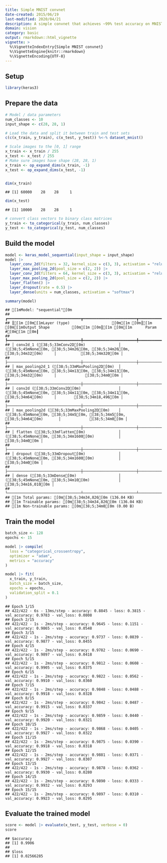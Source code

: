 ```yaml
---
title: Simple MNIST convnet
date-created: 2015/06/19
last-modified: 2020/04/21
description: A simple convnet that achieves ~99% test accuracy on MNIST.
domain: vision
category: basic
output: rmarkdown::html_vignette
vignette: >
  %\VignetteIndexEntry{Simple MNIST convnet}
  %\VignetteEngine{knitr::rmarkdown}
  %\VignetteEncoding{UTF-8}
---
```


## Setup


```r
library(keras3)
```

## Prepare the data


```r
# Model / data parameters
num_classes <- 10
input_shape <- c(28, 28, 1)

# Load the data and split it between train and test sets
c(c(x_train, y_train), c(x_test, y_test)) %<-% dataset_mnist()

# Scale images to the [0, 1] range
x_train <- x_train / 255
x_test <- x_test / 255
# Make sure images have shape (28, 28, 1)
x_train <- op_expand_dims(x_train, -1)
x_test <- op_expand_dims(x_test, -1)


dim(x_train)
```

```
## [1] 60000    28    28     1
```

```r
dim(x_test)
```

```
## [1] 10000    28    28     1
```

```r
# convert class vectors to binary class matrices
y_train <- to_categorical(y_train, num_classes)
y_test <- to_categorical(y_test, num_classes)
```

## Build the model


```r
model <- keras_model_sequential(input_shape = input_shape)
model |>
  layer_conv_2d(filters = 32, kernel_size = c(3, 3), activation = "relu") |>
  layer_max_pooling_2d(pool_size = c(2, 2)) |>
  layer_conv_2d(filters = 64, kernel_size = c(3, 3), activation = "relu") |>
  layer_max_pooling_2d(pool_size = c(2, 2)) |>
  layer_flatten() |>
  layer_dropout(rate = 0.5) |>
  layer_dense(units = num_classes, activation = "softmax")

summary(model)
```

```
## [1mModel: "sequential"[0m
## ┏━━━━━━━━━━━━━━━━━━━━━━━━━━━━━━━━━┳━━━━━━━━━━━━━━━━━━━━━━━━┳━━━━━━━━━━━━━━━┓
## ┃[1m [0m[1mLayer (type)                   [0m[1m [0m┃[1m [0m[1mOutput Shape          [0m[1m [0m┃[1m [0m[1m      Param #[0m[1m [0m┃
## ┡━━━━━━━━━━━━━━━━━━━━━━━━━━━━━━━━━╇━━━━━━━━━━━━━━━━━━━━━━━━╇━━━━━━━━━━━━━━━┩
## │ conv2d_1 ([38;5;33mConv2D[0m)               │ ([38;5;45mNone[0m, [38;5;34m26[0m, [38;5;34m26[0m, [38;5;34m32[0m)     │           [38;5;34m320[0m │
## ├─────────────────────────────────┼────────────────────────┼───────────────┤
## │ max_pooling2d_1 ([38;5;33mMaxPooling2D[0m)  │ ([38;5;45mNone[0m, [38;5;34m13[0m, [38;5;34m13[0m, [38;5;34m32[0m)     │             [38;5;34m0[0m │
## ├─────────────────────────────────┼────────────────────────┼───────────────┤
## │ conv2d ([38;5;33mConv2D[0m)                 │ ([38;5;45mNone[0m, [38;5;34m11[0m, [38;5;34m11[0m, [38;5;34m64[0m)     │        [38;5;34m18,496[0m │
## ├─────────────────────────────────┼────────────────────────┼───────────────┤
## │ max_pooling2d ([38;5;33mMaxPooling2D[0m)    │ ([38;5;45mNone[0m, [38;5;34m5[0m, [38;5;34m5[0m, [38;5;34m64[0m)       │             [38;5;34m0[0m │
## ├─────────────────────────────────┼────────────────────────┼───────────────┤
## │ flatten ([38;5;33mFlatten[0m)               │ ([38;5;45mNone[0m, [38;5;34m1600[0m)           │             [38;5;34m0[0m │
## ├─────────────────────────────────┼────────────────────────┼───────────────┤
## │ dropout ([38;5;33mDropout[0m)               │ ([38;5;45mNone[0m, [38;5;34m1600[0m)           │             [38;5;34m0[0m │
## ├─────────────────────────────────┼────────────────────────┼───────────────┤
## │ dense ([38;5;33mDense[0m)                   │ ([38;5;45mNone[0m, [38;5;34m10[0m)             │        [38;5;34m16,010[0m │
## └─────────────────────────────────┴────────────────────────┴───────────────┘
## [1m Total params: [0m[38;5;34m34,826[0m (136.04 KB)
## [1m Trainable params: [0m[38;5;34m34,826[0m (136.04 KB)
## [1m Non-trainable params: [0m[38;5;34m0[0m (0.00 B)
```

## Train the model


```r
batch_size <- 128
epochs <- 15

model |> compile(
  loss = "categorical_crossentropy",
  optimizer = "adam",
  metrics = "accuracy"
)

model |> fit(
  x_train, y_train,
  batch_size = batch_size,
  epochs = epochs,
  validation_split = 0.1
)
```

```
## Epoch 1/15
## 422/422 - 6s - 13ms/step - accuracy: 0.8845 - loss: 0.3815 - val_accuracy: 0.9783 - val_loss: 0.0808
## Epoch 2/15
## 422/422 - 1s - 2ms/step - accuracy: 0.9645 - loss: 0.1151 - val_accuracy: 0.9865 - val_loss: 0.0548
## Epoch 3/15
## 422/422 - 1s - 2ms/step - accuracy: 0.9737 - loss: 0.0839 - val_accuracy: 0.9877 - val_loss: 0.0455
## Epoch 4/15
## 422/422 - 1s - 2ms/step - accuracy: 0.9782 - loss: 0.0690 - val_accuracy: 0.9897 - val_loss: 0.0418
## Epoch 5/15
## 422/422 - 1s - 2ms/step - accuracy: 0.9812 - loss: 0.0608 - val_accuracy: 0.9905 - val_loss: 0.0375
## Epoch 6/15
## 422/422 - 1s - 2ms/step - accuracy: 0.9822 - loss: 0.0562 - val_accuracy: 0.9910 - val_loss: 0.0360
## Epoch 7/15
## 422/422 - 1s - 2ms/step - accuracy: 0.9848 - loss: 0.0488 - val_accuracy: 0.9918 - val_loss: 0.0328
## Epoch 8/15
## 422/422 - 1s - 2ms/step - accuracy: 0.9842 - loss: 0.0487 - val_accuracy: 0.9915 - val_loss: 0.0337
## Epoch 9/15
## 422/422 - 1s - 2ms/step - accuracy: 0.9859 - loss: 0.0440 - val_accuracy: 0.9920 - val_loss: 0.0321
## Epoch 10/15
## 422/422 - 1s - 2ms/step - accuracy: 0.9868 - loss: 0.0405 - val_accuracy: 0.9927 - val_loss: 0.0322
## Epoch 11/15
## 422/422 - 1s - 2ms/step - accuracy: 0.9875 - loss: 0.0390 - val_accuracy: 0.9918 - val_loss: 0.0318
## Epoch 12/15
## 422/422 - 1s - 2ms/step - accuracy: 0.9881 - loss: 0.0371 - val_accuracy: 0.9927 - val_loss: 0.0307
## Epoch 13/15
## 422/422 - 1s - 2ms/step - accuracy: 0.9878 - loss: 0.0362 - val_accuracy: 0.9930 - val_loss: 0.0280
## Epoch 14/15
## 422/422 - 1s - 2ms/step - accuracy: 0.9890 - loss: 0.0333 - val_accuracy: 0.9932 - val_loss: 0.0293
## Epoch 15/15
## 422/422 - 1s - 2ms/step - accuracy: 0.9897 - loss: 0.0310 - val_accuracy: 0.9923 - val_loss: 0.0295
```

## Evaluate the trained model


```r
score <- model |> evaluate(x_test, y_test, verbose = 0)
score
```

```
## $accuracy
## [1] 0.9906
##
## $loss
## [1] 0.02566285
```
